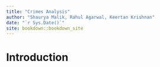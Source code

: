 ```yaml
--- 
title: "Crimes Analysis"
author: "Shaurya Malik, Rahul Agarwal, Keertan Krishnan"
date: "`r Sys.Date()`"
site: bookdown::bookdown_site
---
```


# Introduction

